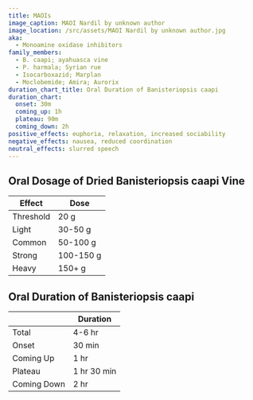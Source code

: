 ```yaml
---
title: MAOIs
image_caption: MAOI Nardil by unknown author
image_location: /src/assets/MAOI Nardil by unknown author.jpg
aka:
  - Monoamine oxidase inhibitors
family_members:
  - B. caapi; ayahuasca vine
  - P. harmala; Syrian rue
  - Isocarboxazid; Marplan
  - Moclobemide; Amira; Aurorix
duration_chart_title: Oral Duration of Banisteriopsis caapi
duration_chart:
  onset: 30m
  coming_up: 1h
  plateau: 90m
  coming_down: 2h
positive_effects: euphoria, relaxation, increased sociability
negative_effects: nausea, reduced coordination
neutral_effects: slurred speech
---
```


## Oral Dosage of Dried Banisteriopsis caapi Vine
| Effect | Dose |
| --- | --- |
| Threshold | 20 g |
| Light | 30-50 g |
| Common | 50-100 g |
| Strong | 100-150 g |
| Heavy | 150+ g |


<Chart title={frontmatter.duration_chart_title} data={frontmatter.duration_chart} />

## Oral Duration of Banisteriopsis caapi
| | Duration |
| --- | --- |
| Total | 4-6 hr |
| Onset | 30 min |
| Coming Up | 1 hr |
| Plateau | 1 hr 30 min |
| Coming Down | 2 hr |
